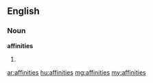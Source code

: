==English==
===Noun===
'''affinities'''
# {{plural of|[[affinity]]}}

[[ar:affinities]]
[[hu:affinities]]
[[mg:affinities]]
[[my:affinities]]